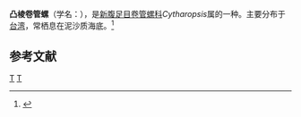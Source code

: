 {{Speciesbox
| taxon = Cytharopsis butonensis
| binomial_authority = (Schepman, 1913)
}}
'''凸棱卷管螺'''（学名：''{{lang|la|Cytharopsis butonensis}}''），是[[新腹足目|新腹足目]][[卷管螺科|卷管螺科]]''Cytharopsis''属的一种。主要分布于[[台湾|台湾]]，常栖息在泥沙质海底。<ref>{{cite web|url=http://shell.sinica.edu.tw/chinese/shellbase_detail.php?science_no=3019|title=国际贝库：凸棱卷管螺|publisher=台湾贝类资料库|accessdate=2009-08-11|archive-date=2016-03-04|archive-url=https://web.archive.org/web/20160304205658/http://shell.sinica.edu.tw/chinese/shellbase_detail.php?science_no=3019|dead-url=no}}</ref>

== 参考文献 ==
{{reflist}}
{{Taxonbar|from=Q6853053}}

[[Category:捲管螺科|T]]
[[Category:_1913年描述的动物|T]]